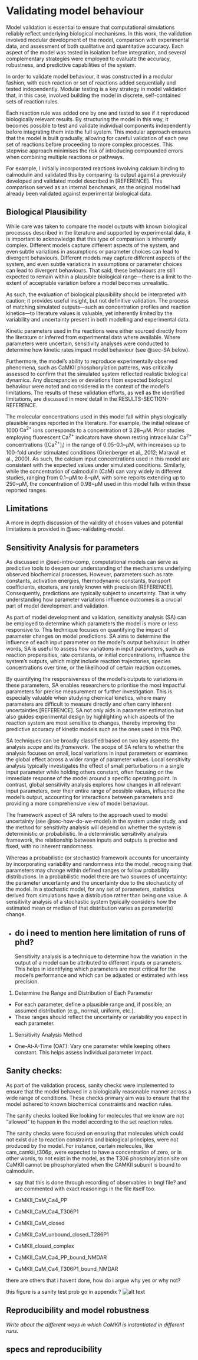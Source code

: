 # Validating model behaviour {#sec-validating-model}
Model validation is essential to ensure that computational simulations reliably reflect underlying biological mechanisms. In this work, the validation involved modular development of the model, comparison with experimental data, and assessment of both qualitative and quantitative accuracy. Each aspect of the model was tested in isolation before integration, and several complementary strategies were employed to evaluate the accuracy, robustness, and predictive capabilities of the system.

In order to validate model behaviour, it was constructed in a modular fashion, with each reaction or set of reactions added sequentially and tested independently. Modular testing is a key strategy in model validation that, in this case, involved building the model in discrete, self-contained sets of reaction rules. 

Each reaction rule was added one by one and tested to see if it reproduced biologically relevant results. By structuring the model in this way, it becomes possible to test and validate individual components independently before integrating them into the full system. This modular approach ensures that the model is built gradually, allowing for careful validation of each new set of reactions before proceeding to more complex processes. This stepwise approach minimises the risk of introducing compounded errors when combining multiple reactions or pathways.

For example, I initially incorporated reactions involving calcium binding to calmodulin and validated this by comparing its output against a previously developed and validated model described in [REFERENCE]. This comparison served as an internal benchmark, as the original model had already been validated against experimental biological data. 

## Biological Plausibility
While care was taken to compare the model outputs with known biological processes described in the literature and supported by experimental data, it is important to acknowledge that this type of comparison is inherently complex. Different models capture different aspects of the system, and even subtle variations in assumptions or parameter choices can lead to divergent behaviours. Different models may capture different aspects of the system, and even subtle variations in assumptions or parameter choices can lead to divergent behaviours. That said, these behaviours are still expected to remain within a plausible biological range—there is a limit to the extent of acceptable variation before a model becomes unrealistic. 

As such, the evaluation of biological plausibility should be interpreted with caution; it provides useful insight, but not definitive validation. The process of matching simulated outputs—such as concentration profiles and reaction kinetics—to literature values is valuable, yet inherently limited by the variability and uncertainty present in both modelling and experimental data.

Kinetic parameters used in the reactions were either sourced directly from the literature or inferred from experimental data where available. Where parameters were uncertain, sensitivity analyses were conducted to determine how kinetic rates impact model behaviour (see @sec-SA below). 

Furthermore, the model's ability to reproduce experimentally observed phenomena, such as CaMKII phosphorylation patterns, was critically assessed to confirm that the simulated system reflected realistic biological dynamics. Any discrepancies or deviations from expected biological behaviour were noted and considered in the context of the model's limitations. The results of these validation efforts, as well as the identified limitations, are discussed in more detail in the RESULTS-SECTION-REFERENCE.

The molecular concentrations used in this model fall within physiologically plausible ranges reported in the literature. For example, the initial release of 1000 $\mathrm{Ca^{2+}}$ ions corresponds to a concentration of 3.28~$\mu\text{M}$. Prior studies employing fluorescent $\mathrm{Ca^{2+}}$ indicators have shown resting intracellular $\mathrm{Ca^{2+}}$ concentrations ([$\mathrm{Ca^{2+}}$]$_i$) in the range of 0.05–0.1~$\mu\text{M}$, with increases up to 100-fold under stimulated conditions (Grienberger et al., 2012; Maravall et al., 2000). As such, the calcium input concentrations used in this model are consistent with the expected values under simulated conditions. Similarly, while the concentration of calmodulin (CaM) can vary widely in different studies, ranging from 0.1~$\mu\text{M}$ to 8~$\mu\text{M}$, with some reports extending up to 250~$\mu\text{M}$, the concentration of 0.98~$\mu\text{M}$ used in this model falls within these reported ranges. 

## Limitations

A more in depth discussion of the validity of chosen values and potential limitations is provided in @sec-validating-model. 

## Sensitivity Analysis for parameters{#sec-SA}
As discussed in @sec-intro-comp, computational models can serve as predictive tools to deepen our understanding of the mechanisms underlying observed biochemical processes. However, parameters such as rate constants, activation energies, thermodynamic constants, transport coefficients, etcetera, are rarely known with precision [REFERENCE]. Consequently, predictions are typically subject to uncertainty. That is why understanding how parameter variations influence outcomes is a crucial part of model development and validation.

As part of model development and validation, sensitivity analysis (SA) can be employed to determine which parameters the model is more or less responsive to. This technique focuses on  quantifying the impact of parameter changes on model predictions. SA aims to determine the influence of each input parameter on the model's output behaviour. In other words, SA is useful to assess how variations in input parameters, such as reaction propensities, rate constants, or initial concentrations, influence the system's outputs, which might include reaction trajectories, species concentrations over time, or the likelihood of certain reaction outcomes.

By quantifying the responsiveness of the model's outputs to variations in these parameters, SA enables researchers to prioritise the most impactful parameters for precise measurement or further investigation. This is especially valuable when studying chemical kinetics, where many parameters are difficult to measure directly and often carry inherent uncertainties [REFERENCE]. SA not only aids in parameter estimation but also guides experimental design by highlighting which aspects of the reaction system are most sensitive to changes, thereby improving the predictive accuracy of kinetic models such as the ones used in this PhD.

SA techniques can be broadly classified based on two key aspects: the analysis _scope_ and its _framework_. The scope of SA refers to whether the analysis focuses on small, local variations in input parameters or examines the global effect across a wider range of parameter values. Local sensitivity analysis typically investigates the effect of small perturbations in a single input parameter while holding others constant, often focusing on the immediate response of the model around a specific operating point. In contrast, global sensitivity analysis explores how changes in all relevant input parameters, over their entire range of possible values, influence the model's output, accounting for interactions between parameters and providing a more comprehensive view of model behaviour.

The framework aspect of SA refers to the approach used to model uncertainty (see @sec-how-do-we-model) in the system under study, and the method for sensitivity analysis will depend on whether the system is deterministic or probabilistic. In a deterministic sensitivity analysis framework, the relationship between inputs and outputs is precise and fixed, with no inherent randomness. 

Whereas a probabilistic (or stochastic) framework accounts for uncertainty by incorporating variability and randomness into the model, recognising that parameters may change within defined ranges or follow probability distributions. In a probabilistic model there are two sources of uncertainty: the parameter uncertainty and the uncertainty due to the stochasticity of the model. In a stochastic model, for any set of parameters, statistics derived from simulations have a distribution rather than being one value. A sensitivity analysis of a stochastic system typically considers how the estimated mean or median of that distribution varies as parameter(s) change.

- do i need to mention here limitation of runs of phd?
--
Sensitivity analysis is a technique to determine how the variation in the output of a model can be attributed to different inputs or parameters. This helps in identifying which parameters are most critical for the model's performance and which can be adjusted or estimated with less precision.

1. Determine the Range and Distribution of Each Parameter

- For each parameter, define a plausible range and, if possible, an assumed distribution (e.g., normal, uniform, etc.).
- These ranges should reflect the uncertainty or variability you expect in each parameter.

1. Sensitivity Analysis Method

- One-At-A-Time (OAT): Vary one parameter while keeping others constant. This helps assess individual parameter impact.

## Sanity checks:
As part of the validation process, sanity checks were implemented to ensure that the model behaved in a biologically reasonable manner across a wide range of conditions. These checks primary aim was to ensure that the model adhered to known biochemical constraints and reaction rules.

The sanity checks looked like looking for molecules that we know are not "allowed" to happen in the model according to the set reaction rules. 

The sanity checks were focused on ensuring that molecules which could not exist due to reaction constraints and biological principles, were not produced by the model. For instance, certain molecules, like cam_camkii_t306p, were expected to have a concentration of zero, or in other words, to not exist in the model, as the T306 phosphorylation site on CaMKII cannot be phosphorylated when the CAMKII subunit is bound to calmodulin.

- say that this is done through recording of observables in bngl file? and are commented with exact reasonings in the file itself too.

- CaMKII_CaM_Ca4_PP
- CaMKII_CaM_Ca4_T306P1
- CaMKII_CaM_closed
- CaMKII_CaM_unbound_closed_T286P1
- CaMKII_closed_complex 
- CaMKII_CaM_Ca4_PP_bound_NMDAR 
- CaMKII_CaM_Ca4_T306P1_bound_NMDAR

there are others that i havent done, how do i argue why yes or why not? 

this figure is a sanity test prob go in appendix ? ![alt text](40-results-figures/WT/subsets-of-camkii-t286p-cam-binding.png)

## Reproducibility and model robustness
_Write about the different ways in which CaMKII is instantiated in different runs._

## specs and reproducibility